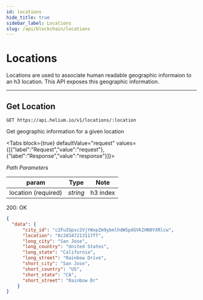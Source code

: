 ```yaml
---
id: locations
hide_title: true
sidebar_label: Locations
slug: /api/blockchain/locations
---
```



# Locations

Locations are used to associate human readable geographic informaion to an h3
location. This API exposes this geographic information. 

---

## Get Location

```
GET https://api.helium.io/v1/locations/:location
```

Get geographic information for a given location

<Tabs
  block={true}
  defaultValue="request"
  values={[{"label":"Request","value":"request"},{"label":"Response","value":"response"}]}>
<TabItem value="request">

_Path Parameters_

| param               | Type     | Note      |
| ------------------- | ---------| --------- |
| location (required) | _string_ | h3 index  |

</TabItem>
<TabItem value="response">

200: OK

```json
{
  "data": {
      "city_id": "c2FuIGpvc2VjYWxpZm9ybmlhdW5pdGVkIHN0YXRlcw",
      "location": "8c28347213117ff",
      "long_city": "San Jose",
      "long_country": "United States",
      "long_state": "California",
      "long_street": "Rainbow Drive",
      "short_city": "San Jose",
      "short_country": "US",
      "short_state": "CA",
      "short_street": "Rainbow Dr"
    }
}
```

</TabItem>
</Tabs>

